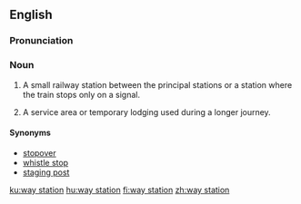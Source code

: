 ==English==
===Pronunciation===
{{homophones|lang=en|weigh station}}

===Noun===
{{en-noun|head=[[way]] [[station]]}}

# A small railway station between the principal stations or a station where the train stops only on a signal.
# {{context|figuratively|lang=en}} A service area or temporary lodging used during a longer journey.

====Synonyms====
* [[stopover]]
* [[whistle stop]]
* [[staging post]]

[[ku:way station]]
[[hu:way station]]
[[fi:way station]]
[[zh:way station]]